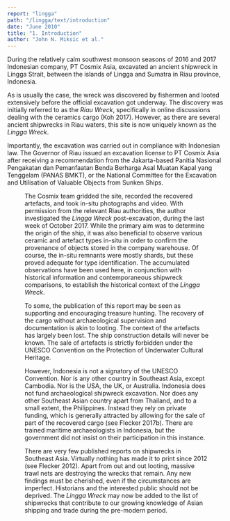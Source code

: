 ```yaml
---
report: "lingga"
path: "/lingga/text/introduction"
date: "June 2010"
title: "1. Introduction"
author: "John N. Miksic et al."
---
```



During the relatively calm southwest monsoon seasons of 2016 and 2017 Indonesian company, PT Cosmix Asia, excavated an ancient shipwreck in Lingga Strait, between the islands of Lingga and Sumatra in Riau province, Indonesia.

As is usually the case, the wreck was discovered by fishermen and looted extensively before the official excavation got underway. The discovery was initially referred to as the _Riau Wreck_, specifically in online discussions dealing with the ceramics cargo (Koh 2017). However, as there are several ancient shipwrecks in Riau waters, this site is now uniquely known as the _Lingga Wreck_.

Importantly, the excavation was carried out in compliance with Indonesian law. The Governor of Riau issued an excavation license to PT Cosmix Asia after receiving a recommendation from the Jakarta-based Panitia Nasional Pengakatan dan Pemanfaatan Benda Berharga Asal Muatan Kapal yang Tenggelam (PANAS BMKT), or the National Committee for the Excavation and Utilisation of Valuable Objects from Sunken Ships.

<Figure number="1" caption="The PT Cosmix Asia excavation team with accompanying Indonesian Navy and Marine Police personnel." />

The Cosmix team gridded the site, recorded the recovered artefacts, and took in-situ photographs and video. With permission from the relevant Riau authorities, the author investigated the _Lingga Wreck_ post-excavation, during the last week of October 2017. While the primary aim was to determine the origin of the ship, it was also beneficial to observe various ceramic and artefact types in-situ in order to confirm the provenance of objects stored in the company warehouse. Of course, the in-situ remnants were mostly shards, but these proved adequate for type identification. The accumulated observations have been used here, in conjunction with historical information and contemporaneous shipwreck comparisons, to establish the historical context of the _Lingga Wreck_.

To some, the publication of this report may be seen as supporting and encouraging treasure hunting. The recovery of the cargo without archaeological supervision and documentation is akin to looting. The context of the artefacts has largely been lost. The ship construction details will never be known. The sale of artefacts is strictly forbidden under the UNESCO Convention on the Protection of Underwater Cultural Heritage.

However, Indonesia is not a signatory of the UNESCO Convention. Nor is any other country in Southeast Asia, except Cambodia. Nor is the USA, the UK, or Australia. Indonesia does not fund archaeological shipwreck excavation. Nor does any other Southeast Asian country apart from Thailand, and to a small extent, the Philippines. Instead they rely on private funding, which is generally attracted by allowing for the sale of part of the recovered cargo (see Flecker 2017b). There are trained maritime archaeologists in Indonesia, but the government did not insist on their participation in this instance.

There are very few published reports on shipwrecks in Southeast Asia. Virtually nothing has made it to print since 2012 (see Flecker 2012). Apart from out and out looting, massive trawl nets are destroying the wrecks that remain. Any new findings must be cherished, even if the circumstances are imperfect. Historians and the interested public should not be deprived. The _Lingga Wreck_ may now be added to the list of shipwrecks that contribute to our growing knowledge of Asian shipping and trade during the pre-modern period.

<Figure number="2" caption="Deck crew tend the divers from the surface support vessel on a rare idyllic day." />

<Figure number="3" caption="Ceramics bathe in the light of day after 900 years at the bottom of the sea." />